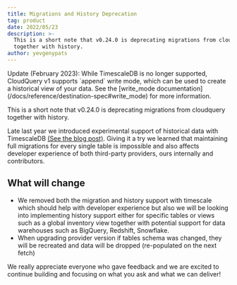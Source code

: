 ```yaml
---
title: Migrations and History Deprecation
tag: product
date: 2022/05/23
description: >-
  This is a short note that v0.24.0 is deprecating migrations from cloudquery
  together with history.
author: yevgenypats
---
```



<BlogHeader/>

<Callout type="warning">
    Update (February 2023): While TimescaleDB is no longer supported, CloudQuery v1 supports `append` write mode, which can be used to create a historical view of your data. See the [write_mode documentation](/docs/reference/destination-spec#write_mode) for more information.
</Callout>

This is a short note that v0.24.0 is deprecating migrations from cloudquery together with history.

Late last year we introduced experimental support of historical data with TimescaleDB [(See the blog post)](/blog/announcing-cloudquery-history). Giving it a try we learned that maintaining full migrations for every single table is impossible and also affects developer experience of both third-party providers, ours internally and contributors.


## What will change

- We removed both the migration and history support with timescale which should help with developer experience but also we will be looking into implementing history support either for specific tables or views such as a global inventory view together with potential support for data warehouses such as BigQuery, Redshift, Snowflake.
- When upgrading provider version if tables schema was changed, they will be recreated and data will be dropped (re-populated on the next fetch)

We really appreciate everyone who gave feedback and we are excited to continue building and focusing on what you ask and what we can deliver!
